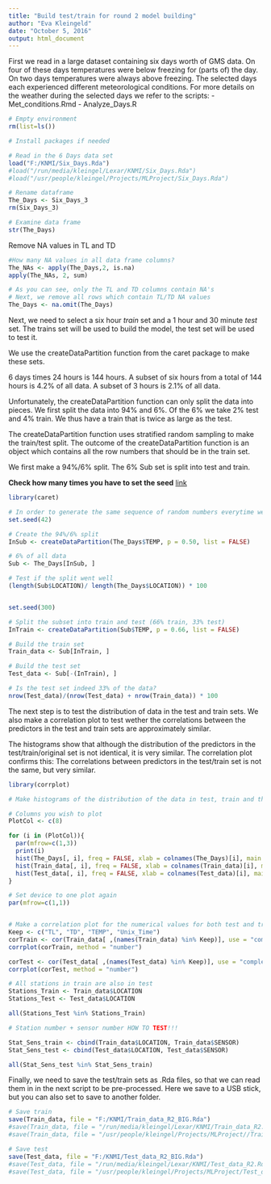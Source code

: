 ```yaml
---
title: "Build test/train for round 2 model building"
author: "Eva Kleingeld"
date: "October 5, 2016"
output: html_document
---
```


First we read in a large dataset containing six days worth of GMS data. 
On four of these days temperatures were below freezing for (parts of) the day. 
On two days temperatures were always above freezing. 
The selected days each experienced different meteorological conditions.
For more details on the weather during the selected days we refer to the scripts:
- Met_conditions.Rmd
- Analyze_Days.R

```r
# Empty environment
rm(list=ls())

# Install packages if needed

# Read in the 6 Days data set
load("F:/KNMI/Six_Days.Rda")
#load("/run/media/kleingel/Lexar/KNMI/Six_Days.Rda")
#load("/usr/people/kleingel/Projects/MLProject/Six_Days.Rda")

# Rename dataframe
The_Days <- Six_Days_3
rm(Six_Days_3)

# Examine data frame
str(The_Days)
```

Remove NA values in TL and TD

```r
#How many NA values in all data frame columns?
The_NAs <- apply(The_Days,2, is.na)
apply(The_NAs, 2, sum)

# As you can see, only the TL and TD columns contain NA's 
# Next, we remove all rows which contain TL/TD NA values
The_Days <- na.omit(The_Days)

```



Next, we need to select a six hour *train* set and a 1 hour and 30 minute *test* set. 
The trains set will be used to build the model, the test set will be used to test it. 

We use the createDataPartition function from the caret package to make these sets. 

6 days times 24 hours is 144 hours. A subset of six hours from a total of 144 hours is 4.2% of all data. A subset of 3 hours is 2.1% of all data. 

Unfortunately, the createDataPartition function can only split the data into pieces. We first split the data into 94% and 6%. Of the 6% we take 2% test and 4% train. We thus have a train that is twice as large as the test. 

The createDataPartition function uses stratified random sampling to make the train/test split. The outcome of the createDataPartition function is an object which contains all the row numbers that should be in the train set. 

We first make a 94%/6% split. The 6% Sub set is split into test and train. 

**Check how many times you have to set the seed**
[link](http://stackoverflow.com/questions/20624698/fixing-set-seed-for-an-entire-session)
```r
library(caret)

# In order to generate the same sequence of random numbers everytime we run this script (so that we every time get the same test/train split) we set a seed
set.seed(42)

# Create the 94%/6% split
InSub <- createDataPartition(The_Days$TEMP, p = 0.50, list = FALSE)

# 6% of all data
Sub <- The_Days[InSub, ]

# Test if the split went well 
(length(Sub$LOCATION)/ length(The_Days$LOCATION)) * 100


set.seed(300)

# Split the subset into train and test (66% train, 33% test) 
InTrain <- createDataPartition(Sub$TEMP, p = 0.66, list = FALSE)

# Build the train set
Train_data <- Sub[InTrain, ]

# Build the test set
Test_data <- Sub[-(InTrain), ]

# Is the test set indeed 33% of the data?
nrow(Test_data)/(nrow(Test_data) + nrow(Train_data)) * 100

```
 
The next step is to test the distribution of data in the test and train sets. 
We also make a correlation plot to test wether the correlations between the predictors in the test and train sets are approximately similar. 

The histograms show that although the distribution of the predictors in the test/train/original set is not identical, it is very similar. The correlation plot confirms this: The correlations between predictors in the test/train set is not the same, but very similar. 


```r
library(corrplot)

# Make histograms of the distribution of the data in test, train and the original data and plot side by side

# Columns you wish to plot
PlotCol <- c(8)

for (i in (PlotCol)){
  par(mfrow=c(1,3))
  print(i)
  hist(The_Days[, i], freq = FALSE, xlab = colnames(The_Days)[i], main = paste("Original data", colnames(The_Days)[i]))
  hist(Train_data[, i], freq = FALSE, xlab = colnames(Train_data)[i], main = paste("Train data", colnames(Train_data)[i]))
  hist(Test_data[, i], freq = FALSE, xlab = colnames(Test_data)[i], main = paste("Test data", colnames(Test_data)[i]))
}

# Set device to one plot again 
par(mfrow=c(1,1))


# Make a correlation plot for the numerical values for both test and train
Keep <- c("TL", "TD", "TEMP", "Unix_Time")
corTrain <- cor(Train_data[ ,(names(Train_data) %in% Keep)], use = "complete.obs")
corrplot(corTrain, method = "number")

corTest <- cor(Test_data[ ,(names(Test_data) %in% Keep)], use = "complete.obs")
corrplot(corTest, method = "number")

```

```r
# All stations in train are also in test
Stations_Train <- Train_data$LOCATION 
Stations_Test <- Test_data$LOCATION

all(Stations_Test %in% Stations_Train)

# Station number + sensor number HOW TO TEST!!!

Stat_Sens_train <- cbind(Train_data$LOCATION, Train_data$SENSOR)
Stat_Sens_test <- cbind(Test_data$LOCATION, Test_data$SENSOR)

all(Stat_Sens_test %in% Stat_Sens_train)

```





Finally, we need to save the test/train sets as .Rda files, so that we can read them in in the next script to be pre-processed. Here we save to a USB stick, but you can also set to save to another folder. 

```r
# Save train
save(Train_data, file = "F:/KNMI/Train_data_R2_BIG.Rda")
#save(Train_data, file = "/run/media/kleingel/Lexar/KNMI/Train_data_R2.Rda")
#save(Train_data, file = "/usr/people/kleingel/Projects/MLProject//Train_data_R2.Rda")

# Save test
save(Test_data, file = "F:/KNMI/Test_data_R2_BIG.Rda")
#save(Test_data, file = "/run/media/kleingel/Lexar/KNMI/Test_data_R2.Rda")
#save(Test_data, file = "/usr/people/kleingel/Projects/MLProject/Test_data_R2.Rda")

```

